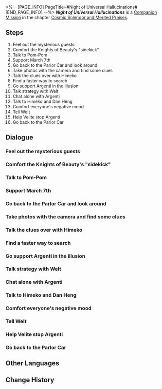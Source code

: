 <%-- [PAGE_INFO]
PageTitle=#Night of Universal Hallucinations#
[END_PAGE_INFO] --%>
{{Stub|Dialogue.}}
{{Mission Infobox
|id            = 2000802
|title         = 
|image         = <!--Mission Night of Universal Hallucinations.png-->
|type          = Companion
|event_name    = 
|chapter       = Cosmic Splendor and Merited Praises
|requirements  = 
|summary       = <!--official mission summary from Fate's Atlas-->
|characters    = Argenti; Dan Heng; Himeko; March 7th; Pom-Pom; Trailblazer; Velite; Welt
|startLocation = [[Astral Express]] - [[<!--starting area-->]]
|world         = Astral Express
|area          = <!--starting area-->
|prev          = 
|next          = 
|rewards       = Trailblaze EXP*600; Stellar Jade*100; Traveler's Guide*8; Key of Knowledge*6; "Cosmic Sacrifice for Love"*1 { text = "Cosmic Sacrifice for Love" }; "A Gentleman's Fantasy"*1 { text = "A Gentleman's Fantasy" }; Credit*70,000
}}
'''''Night of Universal Hallucinations''''' is a [[Companion Mission]] in the chapter [[Cosmic Splendor and Merited Praises]].

==Steps==
# Feel out the mysterious guests
# Comfort the Knights of Beauty's "sidekick"
# Talk to Pom-Pom
# Support March 7th
# Go back to the Parlor Car and look around
# Take photos with the camera and find some clues
# Talk the clues over with Himeko
# Find a faster way to search
# Go support Argenti in the illusion
# Talk strategy with Welt
# Chat alone with Argenti
# Talk to Himeko and Dan Heng
# Comfort everyone's negative mood
# Tell Welt
# Help Velite stop Argenti
# Go back to the Parlor Car

<!--
==Gameplay Notes==

--><!--
==Trial Character==

-->
==Dialogue==
{{Stub Dialogue}}
{{Dialogue Start}}
:{{tx}}
{{Dialogue End}}

===Feel out the mysterious guests===
{{Mission Description|type=companion|location=<!--to be added-->|update|A spaceship... has somehow rear-ended the Astral Express!? And a couple of mysterious visitors seem to be approaching the cabin!<br />Send out some feelers to figure out what kind of people these visitors are...}}
{{Dialogue Start}}
:{{tx}}
{{Dialogue End}}

===Comfort the Knights of Beauty's "sidekick"===
{{Mission Description|type=companion|location=<!--to be added-->|update|A spaceship... has somehow rear-ended the Astral Express!?<br />You decide to go and encourage the IPC staff member whose attitude is wildly different from the Knight of Beauty and who looks just like another minor character... These two don't seem like they'd get along! Why are they appearing together?}}
{{Dialogue Start}}
:{{tx}}
{{Dialogue End}}

===Talk to Pom-Pom===
{{Mission Description|type=companion|location=<!--to be added-->|update|A spaceship... has somehow rear-ended the Astral Express!? And there are mysterious visitors approaching the cabin!<br />Looks like you'll have to figure out this latest Express "crisis" together...}}
{{Dialogue Start}}
:{{tx}}
{{Dialogue End}}

===Support March 7th===
{{Dialogue Start}}
:{{tx}}
{{Dialogue End}}

===Go back to the Parlor Car and look around===
{{Mission Description|type=companion|location=<!--to be added-->|update|A spaceship... has somehow rear-ended the Astral Express!?<br />Things are starting to become trickier than you thought...}}
{{Dialogue Start}}
:{{tx}}
{{Dialogue End}}

===Take photos with the camera and find some clues===
{{Dialogue Start}}
:{{tx}}
{{Dialogue End}}

===Talk the clues over with Himeko===
{{Dialogue Start}}
:{{tx}}
{{Dialogue End}}

===Find a faster way to search===
{{Mission Description|type=companion|location=<!--to be added-->|update|A spaceship... has somehow rear-ended the Astral Express!?<br />Pom-Pom has a portable train cleaning kit. Who knew it'd come in handy at a time like this...}}
{{Dialogue Start}}
:{{tx}}
{{Dialogue End}}

===Go support Argenti in the illusion===
{{Mission Description|type=companion|location=<!--to be added-->|update|A spaceship... has somehow rear-ended the Astral Express!?<br />Each and every move this Knight of Beauty makes is more unpredictable than the last...}}
{{Dialogue Start}}
:{{tx}}
{{Dialogue End}}

===Talk strategy with Welt===
{{Mission Description|type=companion|location=<!--to be added-->|update|Has the Express somehow... been swallowed up by a Giant Sting!?}}
{{Dialogue Start}}
:{{tx}}
{{Dialogue End}}

===Chat alone with Argenti===
{{Mission Description|type=companion|location=<!--to be added-->|update|The long, scarlet night of hallucinations forges endlessly on.<br />Argenti invites you to a "1-on-1 discussion." His behavior is truly impossible for normal people to parse...}}
{{Dialogue Start}}
:{{tx}}
{{Dialogue End}}

===Talk to Himeko and Dan Heng===
{{Mission Description|type=companion|location=<!--to be added-->|update|Has the Express somehow... been swallowed up by a Giant Sting!?}}
{{Dialogue Start}}
:{{tx}}
{{Dialogue End}}

===Comfort everyone's negative mood===
{{Dialogue Start}}
:{{tx}}
{{Dialogue End}}

===Tell Welt===
{{Mission Description|type=companion|location=<!--to be added-->|update|The long, scarlet night of hallucinations forges endlessly on.<br />Despite blooming into the most majestic of merit awards, it's nothing more than an ode from the universe that will soon disappear back into nothingness.}}
{{Dialogue Start}}
:{{tx}}
{{Dialogue End}}

===Help Velite stop Argenti===
{{Mission Description|type=companion|location=<!--to be added-->|update|The long, scarlet night of hallucinations forges endlessly on.<br />It seems like even the minor characters harbor their own intentions. Velite, the self-proclaimed "extra," will have ideas of his own...}}
{{Dialogue Start}}
:{{tx}}
{{Dialogue End}}

===Go back to the Parlor Car===
{{Mission Description|type=companion|location=<!--to be added-->|update|Has the Express somehow... been swallowed up by a Giant Sting!?}}
{{Dialogue Start}}
:{{tx}}
{{Dialogue End}}

==Other Languages==
{{Other Languages
|en   = Night of Universal Hallucinations
|zhs  = 宇宙幻觉之夜
|zht  = 宇宙幻覺之夜
|ja   = 宇宙幻覚の夜
|ko   = 우주 환각의 밤
|es   = Noche de alucinaciones universales
|fr   = Nuit des hallucinations cosmiques
|ru   = Ночь космических галлюцинаций
|th   = ค่ำคืนจักรวาลที่ลวงตา
|vi   = Đêm Vũ Trụ Ảo Giác
|de   = Nacht der kosmischen Illusionen
|id   = Malam Halusinasi Alam Semesta
|pt   = Noite das Alucinações Universais
}}

==Change History==
{{Change History|1.5}}
